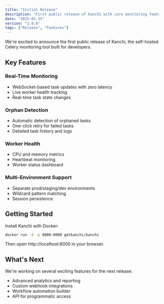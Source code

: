 ```yaml
---
title: "Initial Release"
description: "First public release of Kanchi with core monitoring features"
date: "2025-01-15"
version: "1.0.0"
tags: ["Release", "Features"]
---
```


We're excited to announce the first public release of Kanchi, the self-hosted Celery monitoring tool built for developers.

## Key Features

### Real-Time Monitoring
- WebSocket-based task updates with zero latency
- Live worker health tracking
- Real-time task state changes

### Orphan Detection
- Automatic detection of orphaned tasks
- One-click retry for failed tasks
- Detailed task history and logs

### Worker Health
- CPU and memory metrics
- Heartbeat monitoring
- Worker status dashboard

### Multi-Environment Support
- Separate prod/staging/dev environments
- Wildcard pattern matching
- Session persistence

## Getting Started

Install Kanchi with Docker:

```bash
docker run -d -p 8000:8000 getkanchi/kanchi
```

Then open http://localhost:8000 in your browser.

## What's Next

We're working on several exciting features for the next release:
- Advanced analytics and reporting
- Custom webhook integrations
- Workflow automation builder
- API for programmatic access
